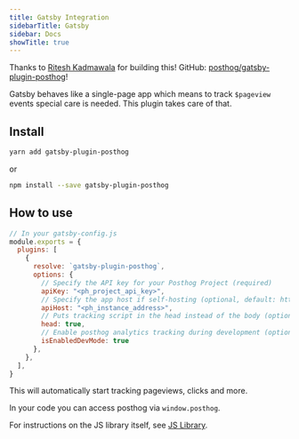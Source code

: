 ```yaml
---
title: Gatsby Integration
sidebarTitle: Gatsby
sidebar: Docs
showTitle: true
---
```


Thanks to [Ritesh Kadmawala](https://github.com/kgritesh) for building this! GitHub: [posthog/gatsby-plugin-posthog](https://github.com/posthog/gatsby-plugin-posthog)!

Gatsby behaves like a single-page app which means to track `$pageview` events special care is needed. This plugin takes care of that.

## Install

```bash
yarn add gatsby-plugin-posthog
```

or

```bash
npm install --save gatsby-plugin-posthog
```

## How to use

```js
// In your gatsby-config.js
module.exports = {
  plugins: [
    {
      resolve: `gatsby-plugin-posthog`,
      options: {
        // Specify the API key for your Posthog Project (required)
        apiKey: "<ph_project_api_key>",
        // Specify the app host if self-hosting (optional, default: https://app.posthog.com)
        apiHost: "<ph_instance_address>",
        // Puts tracking script in the head instead of the body (optional, default: true)
        head: true,
        // Enable posthog analytics tracking during development (optional, default: false)
        isEnabledDevMode: true
      },
    },
  ],
}
```

This will automatically start tracking pageviews, clicks and more.


In your code you can access posthog via `window.posthog`.

For instructions on the JS library itself, see [JS Library](/docs/integrate/client/js).
